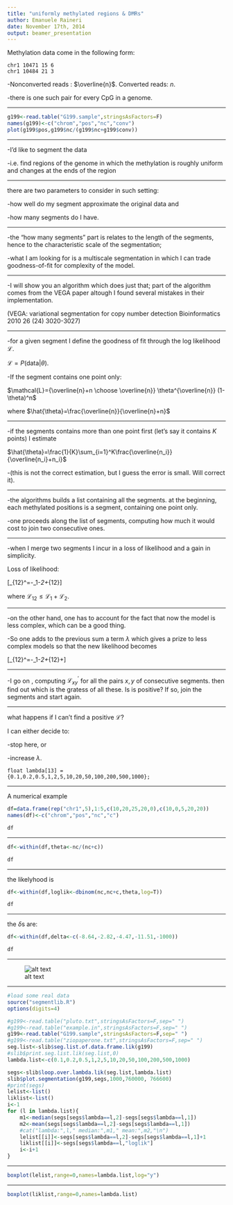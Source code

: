 ```yaml
---
title: "uniformly methylated regions & DMRs"
author: Emanuele Raineri 
date: November 17th, 2014
output: beamer_presentation
---
```



Methylation data come in the following form:

```
chr1 10471 15 6
chr1 10484 21 3
```

-Nonconverted reads : $\overline{n}$. Converted reads: $n$.


-there is one such pair for every CpG in a genome.

--------------------------------------------

```r
g199<-read.table("G199.sample",stringsAsFactors=F)
names(g199)<-c("chrom","pos","nc","conv")
plot(g199$pos,g199$nc/(g199$nc+g199$conv))
```

-----------------------------------------

-I'd like to segment the data

-i.e. find regions of the genome in which the methylation is roughly uniform
and changes at the ends of the region



--------------------------

there are two parameters to consider in such setting:

-how well do my segment approximate the original data and

-how many segments do I have.

--------------------

-the "how many segments" part is relates to the length of the segments, hence to the characteristic
scale of the segmentation; 

-what I am looking for is a multiscale segmentation in which I can trade
goodness-of-fit for complexity of the model.

-----------------

-I will show you an algorithm which does just that; part of the algorithm comes from the VEGA paper
altough I found several mistakes in their implementation.

(VEGA: variational segmentation for copy number detection
Bioinformatics 2010 26 (24) 3020-3027)

---

-for a given segment I define the goodness of fit through the log likelihood 
$\mathcal{L}$.

$\mathcal{L}=P(\mbox{data}|\theta)$.

-If the segment contains one point only:

$\mathcal{L}={\overline{n}+n \choose \overline{n}} \theta^{\overline{n}} (1-\theta)^n$

where $\hat{\theta}=\frac{\overline{n}}{\overline{n}+n}$

----------------------

-if the segments contains more than one point first
(let's say it contains $K$ points) I estimate 

$\hat{\theta}=\frac{1}{K}\sum_{i=1}^K\frac{\overline{n_i}}{\overline{n_i}+n_i}$

-(this is not the correct estimation, but I guess the error is small. Will correct it).

-------------------

-the algorithms builds a list containing all the segments.
at the beginning, each methylated positions is a segment, containing one point only.

-one proceeds along the list of segments, computing how much it would cost to
join two consecutive ones.

---------------

-when I merge two segments I incur in a loss of likelihood and a gain in simplicity.

Loss of likelihood:


\[\mathcal{L}_{12}^\prime=\mathcal{L}-\mathcal{L}_1-\mathcal{L}_2+\mathcal{L}_{12}\]

where $\mathcal{L}_{12}\leq \mathcal{L}_1+\mathcal{L}_2$.


--------------------

-on the other hand, one has to account for the fact that 
now the model is less complex, which can be a good thing.

-So one adds to the previous sum a term $\lambda$ which gives
a prize to less complex models so that the new likelihood becomes

\[\mathcal{L}_{12}^\prime=\mathcal{L}-\mathcal{L}_1-\mathcal{L}_2+\mathcal{L}_{12}+\lambda\]

-------------------------------------------

-I go on , computing $\mathcal{L}_{xy}^\prime$ for all the pairs $x,y$ of consecutive segments.
then find out which is the gratess of all these. Is is positive? If so, join the segments and start
again.

---------------

what happens if I can't find a positive $\mathcal{L}$?

I can either decide to:

-stop here, or

-increase $\lambda$.

```
float lambda[13] = 
{0.1,0.2,0.5,1,2,5,10,20,50,100,200,500,1000};
```

------------

A numerical example

```r
df=data.frame(rep("chr1",5),1:5,c(10,20,25,20,0),c(10,0,5,20,20))
names(df)<-c("chrom","pos","nc","c")
```

```r
df
```

-------------

```r
df<-within(df,theta<-nc/(nc+c))
```

```r
df
```

-----------------

the likelyhood is 

```r
df<-within(df,loglik<-dbinom(nc,nc+c,theta,log=T))
```

```r
df
```

----------------------

the $\delta$s are:

```r
df<-within(df,delta<-c(-8.64,-2.82,-4.47,-11.51,-1000))
```

```r
df
```
--------------------------

![alt text](fig1.png)

--------------------

```r
#load some real data
source("segmentlib.R")
options(digits=4)

#g199<-read.table("pluto.txt",stringsAsFactors=F,sep=" ")
#g199<-read.table("example.in",stringsAsFactors=F,sep=" ")
g199<-read.table("G199.sample",stringsAsFactors=F,sep=" ")
#g199<-read.table("ziopaperone.txt",stringsAsFactors=F,sep=" ")
seg.list<-slib$seg.list.of.data.frame.lik(g199)
#slib$print.seg.list.lik(seg.list,0)
lambda.list<-c(0.1,0.2,0.5,1,2,5,10,20,50,100,200,500,1000)

segs<-slib$loop.over.lambda.lik(seg.list,lambda.list)
slib$plot.segmentation(g199,segs,1000,760000, 766600)
#print(segs)
lelist<-list()
liklist<-list()
i<-1
for (l in lambda.list){
	m1<-median(segs[segs$lambda==l,2]-segs[segs$lambda==l,1])
	m2<-mean(segs[segs$lambda==l,2]-segs[segs$lambda==l,1])
	#cat("lambda:",l," median:",m1," mean:",m2,"\n")
	lelist[[i]]<-segs[segs$lambda==l,2]-segs[segs$lambda==l,1]+1
	liklist[[i]]<-segs[segs$lambda==l,"loglik"]
	i<-i+1
}
```


------------

```r
boxplot(lelist,range=0,names=lambda.list,log="y")
```

------------

```r
boxplot(liklist,range=0,names=lambda.list)
```

